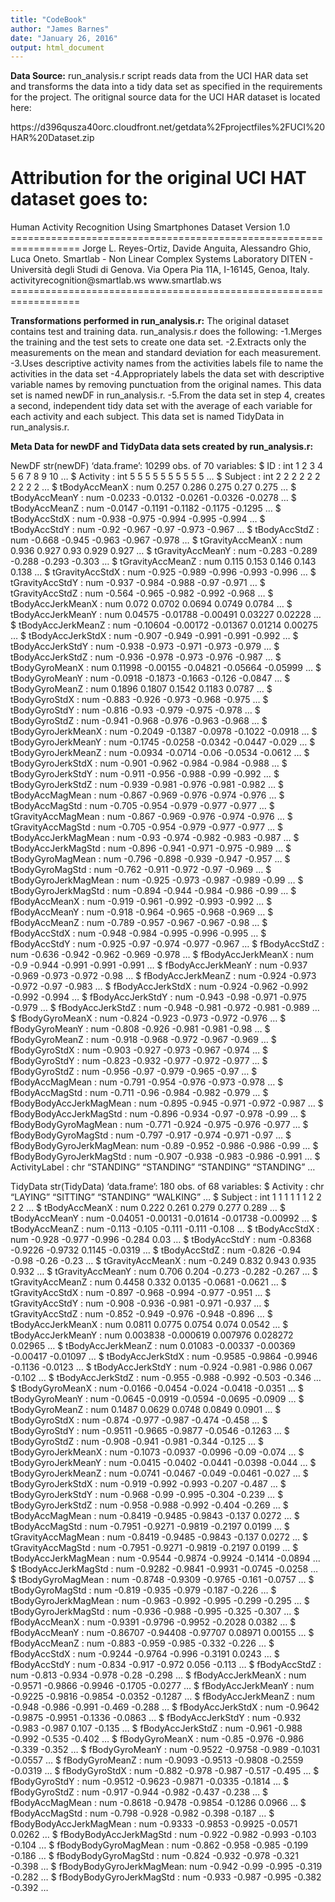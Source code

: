 ```yaml
---
title: "CodeBook"
author: "James Barnes"
date: "January 26, 2016"
output: html_document
---
```

<b>Data Source:</b>
run_analysis.r script reads data from the UCI HAR data set and transforms the data into a tidy data set as specified in the requirements for the project.  The oritignal source data for the UCI HAR dataset is located here:

https://d396qusza40orc.cloudfront.net/getdata%2Fprojectfiles%2FUCI%20HAR%20Dataset.zip

Attribution for the original UCI HAT dataset goes to:
==================================================================
Human Activity Recognition Using Smartphones Dataset
Version 1.0
==================================================================
Jorge L. Reyes-Ortiz, Davide Anguita, Alessandro Ghio, Luca Oneto.
Smartlab - Non Linear Complex Systems Laboratory
DITEN - Università degli Studi di Genova.
Via Opera Pia 11A, I-16145, Genoa, Italy.
activityrecognition@smartlab.ws
www.smartlab.ws
==================================================================

<b>Transformations performed in run_analysis.r:</b>
The original dataset contains test and training data.  run_analysis.r does the following:
-1.Merges the training and the test sets to create one data set.
-2.Extracts only the measurements on the mean and standard deviation for each measurement.
-3.Uses descriptive activity names from the activities labels file to name the activities in the data set
-4.Appropriately labels the data set with descriptive variable names by removing punctuation from the original names.  This data set is named newDF in run_analysis.r.
-5.From the data set in step 4, creates a second, independent tidy data set with the average of each variable for each activity and each subject.  This data set is named TidyData in run_analysis.r.

<b>Meta Data for newDF and TidyData data sets created by run_analysis.r:</b>

NewDF
str(newDF)
'data.frame':	10299 obs. of  70 variables:
 $ ID                      : int  1 2 3 4 5 6 7 8 9 10 ...
 $ Activity                : int  5 5 5 5 5 5 5 5 5 5 ...
 $ Subject                 : int  2 2 2 2 2 2 2 2 2 2 ...
 $ tBodyAccMeanX           : num  0.257 0.286 0.275 0.27 0.275 ...
 $ tBodyAccMeanY           : num  -0.0233 -0.0132 -0.0261 -0.0326 -0.0278 ...
 $ tBodyAccMeanZ           : num  -0.0147 -0.1191 -0.1182 -0.1175 -0.1295 ...
 $ tBodyAccStdX            : num  -0.938 -0.975 -0.994 -0.995 -0.994 ...
 $ tBodyAccStdY            : num  -0.92 -0.967 -0.97 -0.973 -0.967 ...
 $ tBodyAccStdZ            : num  -0.668 -0.945 -0.963 -0.967 -0.978 ...
 $ tGravityAccMeanX        : num  0.936 0.927 0.93 0.929 0.927 ...
 $ tGravityAccMeanY        : num  -0.283 -0.289 -0.288 -0.293 -0.303 ...
 $ tGravityAccMeanZ        : num  0.115 0.153 0.146 0.143 0.138 ...
 $ tGravityAccStdX         : num  -0.925 -0.989 -0.996 -0.993 -0.996 ...
 $ tGravityAccStdY         : num  -0.937 -0.984 -0.988 -0.97 -0.971 ...
 $ tGravityAccStdZ         : num  -0.564 -0.965 -0.982 -0.992 -0.968 ...
 $ tBodyAccJerkMeanX       : num  0.072 0.0702 0.0694 0.0749 0.0784 ...
 $ tBodyAccJerkMeanY       : num  0.04575 -0.01788 -0.00491 0.03227 0.02228 ...
 $ tBodyAccJerkMeanZ       : num  -0.10604 -0.00172 -0.01367 0.01214 0.00275 ...
 $ tBodyAccJerkStdX        : num  -0.907 -0.949 -0.991 -0.991 -0.992 ...
 $ tBodyAccJerkStdY        : num  -0.938 -0.973 -0.971 -0.973 -0.979 ...
 $ tBodyAccJerkStdZ        : num  -0.936 -0.978 -0.973 -0.976 -0.987 ...
 $ tBodyGyroMeanX          : num  0.11998 -0.00155 -0.04821 -0.05664 -0.05999 ...
 $ tBodyGyroMeanY          : num  -0.0918 -0.1873 -0.1663 -0.126 -0.0847 ...
 $ tBodyGyroMeanZ          : num  0.1896 0.1807 0.1542 0.1183 0.0787 ...
 $ tBodyGyroStdX           : num  -0.883 -0.926 -0.973 -0.968 -0.975 ...
 $ tBodyGyroStdY           : num  -0.816 -0.93 -0.979 -0.975 -0.978 ...
 $ tBodyGyroStdZ           : num  -0.941 -0.968 -0.976 -0.963 -0.968 ...
 $ tBodyGyroJerkMeanX      : num  -0.2049 -0.1387 -0.0978 -0.1022 -0.0918 ...
 $ tBodyGyroJerkMeanY      : num  -0.1745 -0.0258 -0.0342 -0.0447 -0.029 ...
 $ tBodyGyroJerkMeanZ      : num  -0.0934 -0.0714 -0.06 -0.0534 -0.0612 ...
 $ tBodyGyroJerkStdX       : num  -0.901 -0.962 -0.984 -0.984 -0.988 ...
 $ tBodyGyroJerkStdY       : num  -0.911 -0.956 -0.988 -0.99 -0.992 ...
 $ tBodyGyroJerkStdZ       : num  -0.939 -0.981 -0.976 -0.981 -0.982 ...
 $ tBodyAccMagMean         : num  -0.867 -0.969 -0.976 -0.974 -0.976 ...
 $ tBodyAccMagStd          : num  -0.705 -0.954 -0.979 -0.977 -0.977 ...
 $ tGravityAccMagMean      : num  -0.867 -0.969 -0.976 -0.974 -0.976 ...
 $ tGravityAccMagStd       : num  -0.705 -0.954 -0.979 -0.977 -0.977 ...
 $ tBodyAccJerkMagMean     : num  -0.93 -0.974 -0.982 -0.983 -0.987 ...
 $ tBodyAccJerkMagStd      : num  -0.896 -0.941 -0.971 -0.975 -0.989 ...
 $ tBodyGyroMagMean        : num  -0.796 -0.898 -0.939 -0.947 -0.957 ...
 $ tBodyGyroMagStd         : num  -0.762 -0.911 -0.972 -0.97 -0.969 ...
 $ tBodyGyroJerkMagMean    : num  -0.925 -0.973 -0.987 -0.989 -0.99 ...
 $ tBodyGyroJerkMagStd     : num  -0.894 -0.944 -0.984 -0.986 -0.99 ...
 $ fBodyAccMeanX           : num  -0.919 -0.961 -0.992 -0.993 -0.992 ...
 $ fBodyAccMeanY           : num  -0.918 -0.964 -0.965 -0.968 -0.969 ...
 $ fBodyAccMeanZ           : num  -0.789 -0.957 -0.967 -0.967 -0.98 ...
 $ fBodyAccStdX            : num  -0.948 -0.984 -0.995 -0.996 -0.995 ...
 $ fBodyAccStdY            : num  -0.925 -0.97 -0.974 -0.977 -0.967 ...
 $ fBodyAccStdZ            : num  -0.636 -0.942 -0.962 -0.969 -0.978 ...
 $ fBodyAccJerkMeanX       : num  -0.9 -0.944 -0.991 -0.991 -0.991 ...
 $ fBodyAccJerkMeanY       : num  -0.937 -0.969 -0.973 -0.972 -0.98 ...
 $ fBodyAccJerkMeanZ       : num  -0.924 -0.973 -0.972 -0.97 -0.983 ...
 $ fBodyAccJerkStdX        : num  -0.924 -0.962 -0.992 -0.992 -0.994 ...
 $ fBodyAccJerkStdY        : num  -0.943 -0.98 -0.971 -0.975 -0.979 ...
 $ fBodyAccJerkStdZ        : num  -0.948 -0.981 -0.972 -0.981 -0.989 ...
 $ fBodyGyroMeanX          : num  -0.824 -0.923 -0.973 -0.972 -0.976 ...
 $ fBodyGyroMeanY          : num  -0.808 -0.926 -0.981 -0.981 -0.98 ...
 $ fBodyGyroMeanZ          : num  -0.918 -0.968 -0.972 -0.967 -0.969 ...
 $ fBodyGyroStdX           : num  -0.903 -0.927 -0.973 -0.967 -0.974 ...
 $ fBodyGyroStdY           : num  -0.823 -0.932 -0.977 -0.972 -0.977 ...
 $ fBodyGyroStdZ           : num  -0.956 -0.97 -0.979 -0.965 -0.97 ...
 $ fBodyAccMagMean         : num  -0.791 -0.954 -0.976 -0.973 -0.978 ...
 $ fBodyAccMagStd          : num  -0.711 -0.96 -0.984 -0.982 -0.979 ...
 $ fBodyBodyAccJerkMagMean : num  -0.895 -0.945 -0.971 -0.972 -0.987 ...
 $ fBodyBodyAccJerkMagStd  : num  -0.896 -0.934 -0.97 -0.978 -0.99 ...
 $ fBodyBodyGyroMagMean    : num  -0.771 -0.924 -0.975 -0.976 -0.977 ...
 $ fBodyBodyGyroMagStd     : num  -0.797 -0.917 -0.974 -0.971 -0.97 ...
 $ fBodyBodyGyroJerkMagMean: num  -0.89 -0.952 -0.986 -0.986 -0.99 ...
 $ fBodyBodyGyroJerkMagStd : num  -0.907 -0.938 -0.983 -0.986 -0.991 ...
 $ ActivityLabel           : chr  "STANDING" "STANDING" "STANDING" "STANDING" ...

TidyData
str(TidyData)
'data.frame':	180 obs. of  68 variables:
 $ Activity                : chr  "LAYING" "SITTING" "STANDING" "WALKING" ...
 $ Subject                 : int  1 1 1 1 1 1 2 2 2 2 ...
 $ tBodyAccMeanX           : num  0.222 0.261 0.279 0.277 0.289 ...
 $ tBodyAccMeanY           : num  -0.04051 -0.00131 -0.01614 -0.01738 -0.00992 ...
 $ tBodyAccMeanZ           : num  -0.113 -0.105 -0.111 -0.111 -0.108 ...
 $ tBodyAccStdX            : num  -0.928 -0.977 -0.996 -0.284 0.03 ...
 $ tBodyAccStdY            : num  -0.8368 -0.9226 -0.9732 0.1145 -0.0319 ...
 $ tBodyAccStdZ            : num  -0.826 -0.94 -0.98 -0.26 -0.23 ...
 $ tGravityAccMeanX        : num  -0.249 0.832 0.943 0.935 0.932 ...
 $ tGravityAccMeanY        : num  0.706 0.204 -0.273 -0.282 -0.267 ...
 $ tGravityAccMeanZ        : num  0.4458 0.332 0.0135 -0.0681 -0.0621 ...
 $ tGravityAccStdX         : num  -0.897 -0.968 -0.994 -0.977 -0.951 ...
 $ tGravityAccStdY         : num  -0.908 -0.936 -0.981 -0.971 -0.937 ...
 $ tGravityAccStdZ         : num  -0.852 -0.949 -0.976 -0.948 -0.896 ...
 $ tBodyAccJerkMeanX       : num  0.0811 0.0775 0.0754 0.074 0.0542 ...
 $ tBodyAccJerkMeanY       : num  0.003838 -0.000619 0.007976 0.028272 0.02965 ...
 $ tBodyAccJerkMeanZ       : num  0.01083 -0.00337 -0.00369 -0.00417 -0.01097 ...
 $ tBodyAccJerkStdX        : num  -0.9585 -0.9864 -0.9946 -0.1136 -0.0123 ...
 $ tBodyAccJerkStdY        : num  -0.924 -0.981 -0.986 0.067 -0.102 ...
 $ tBodyAccJerkStdZ        : num  -0.955 -0.988 -0.992 -0.503 -0.346 ...
 $ tBodyGyroMeanX          : num  -0.0166 -0.0454 -0.024 -0.0418 -0.0351 ...
 $ tBodyGyroMeanY          : num  -0.0645 -0.0919 -0.0594 -0.0695 -0.0909 ...
 $ tBodyGyroMeanZ          : num  0.1487 0.0629 0.0748 0.0849 0.0901 ...
 $ tBodyGyroStdX           : num  -0.874 -0.977 -0.987 -0.474 -0.458 ...
 $ tBodyGyroStdY           : num  -0.9511 -0.9665 -0.9877 -0.0546 -0.1263 ...
 $ tBodyGyroStdZ           : num  -0.908 -0.941 -0.981 -0.344 -0.125 ...
 $ tBodyGyroJerkMeanX      : num  -0.1073 -0.0937 -0.0996 -0.09 -0.074 ...
 $ tBodyGyroJerkMeanY      : num  -0.0415 -0.0402 -0.0441 -0.0398 -0.044 ...
 $ tBodyGyroJerkMeanZ      : num  -0.0741 -0.0467 -0.049 -0.0461 -0.027 ...
 $ tBodyGyroJerkStdX       : num  -0.919 -0.992 -0.993 -0.207 -0.487 ...
 $ tBodyGyroJerkStdY       : num  -0.968 -0.99 -0.995 -0.304 -0.239 ...
 $ tBodyGyroJerkStdZ       : num  -0.958 -0.988 -0.992 -0.404 -0.269 ...
 $ tBodyAccMagMean         : num  -0.8419 -0.9485 -0.9843 -0.137 0.0272 ...
 $ tBodyAccMagStd          : num  -0.7951 -0.9271 -0.9819 -0.2197 0.0199 ...
 $ tGravityAccMagMean      : num  -0.8419 -0.9485 -0.9843 -0.137 0.0272 ...
 $ tGravityAccMagStd       : num  -0.7951 -0.9271 -0.9819 -0.2197 0.0199 ...
 $ tBodyAccJerkMagMean     : num  -0.9544 -0.9874 -0.9924 -0.1414 -0.0894 ...
 $ tBodyAccJerkMagStd      : num  -0.9282 -0.9841 -0.9931 -0.0745 -0.0258 ...
 $ tBodyGyroMagMean        : num  -0.8748 -0.9309 -0.9765 -0.161 -0.0757 ...
 $ tBodyGyroMagStd         : num  -0.819 -0.935 -0.979 -0.187 -0.226 ...
 $ tBodyGyroJerkMagMean    : num  -0.963 -0.992 -0.995 -0.299 -0.295 ...
 $ tBodyGyroJerkMagStd     : num  -0.936 -0.988 -0.995 -0.325 -0.307 ...
 $ fBodyAccMeanX           : num  -0.9391 -0.9796 -0.9952 -0.2028 0.0382 ...
 $ fBodyAccMeanY           : num  -0.86707 -0.94408 -0.97707 0.08971 0.00155 ...
 $ fBodyAccMeanZ           : num  -0.883 -0.959 -0.985 -0.332 -0.226 ...
 $ fBodyAccStdX            : num  -0.9244 -0.9764 -0.996 -0.3191 0.0243 ...
 $ fBodyAccStdY            : num  -0.834 -0.917 -0.972 0.056 -0.113 ...
 $ fBodyAccStdZ            : num  -0.813 -0.934 -0.978 -0.28 -0.298 ...
 $ fBodyAccJerkMeanX       : num  -0.9571 -0.9866 -0.9946 -0.1705 -0.0277 ...
 $ fBodyAccJerkMeanY       : num  -0.9225 -0.9816 -0.9854 -0.0352 -0.1287 ...
 $ fBodyAccJerkMeanZ       : num  -0.948 -0.986 -0.991 -0.469 -0.288 ...
 $ fBodyAccJerkStdX        : num  -0.9642 -0.9875 -0.9951 -0.1336 -0.0863 ...
 $ fBodyAccJerkStdY        : num  -0.932 -0.983 -0.987 0.107 -0.135 ...
 $ fBodyAccJerkStdZ        : num  -0.961 -0.988 -0.992 -0.535 -0.402 ...
 $ fBodyGyroMeanX          : num  -0.85 -0.976 -0.986 -0.339 -0.352 ...
 $ fBodyGyroMeanY          : num  -0.9522 -0.9758 -0.989 -0.1031 -0.0557 ...
 $ fBodyGyroMeanZ          : num  -0.9093 -0.9513 -0.9808 -0.2559 -0.0319 ...
 $ fBodyGyroStdX           : num  -0.882 -0.978 -0.987 -0.517 -0.495 ...
 $ fBodyGyroStdY           : num  -0.9512 -0.9623 -0.9871 -0.0335 -0.1814 ...
 $ fBodyGyroStdZ           : num  -0.917 -0.944 -0.982 -0.437 -0.238 ...
 $ fBodyAccMagMean         : num  -0.8618 -0.9478 -0.9854 -0.1286 0.0966 ...
 $ fBodyAccMagStd          : num  -0.798 -0.928 -0.982 -0.398 -0.187 ...
 $ fBodyBodyAccJerkMagMean : num  -0.9333 -0.9853 -0.9925 -0.0571 0.0262 ...
 $ fBodyBodyAccJerkMagStd  : num  -0.922 -0.982 -0.993 -0.103 -0.104 ...
 $ fBodyBodyGyroMagMean    : num  -0.862 -0.958 -0.985 -0.199 -0.186 ...
 $ fBodyBodyGyroMagStd     : num  -0.824 -0.932 -0.978 -0.321 -0.398 ...
 $ fBodyBodyGyroJerkMagMean: num  -0.942 -0.99 -0.995 -0.319 -0.282 ...
 $ fBodyBodyGyroJerkMagStd : num  -0.933 -0.987 -0.995 -0.382 -0.392 ...

